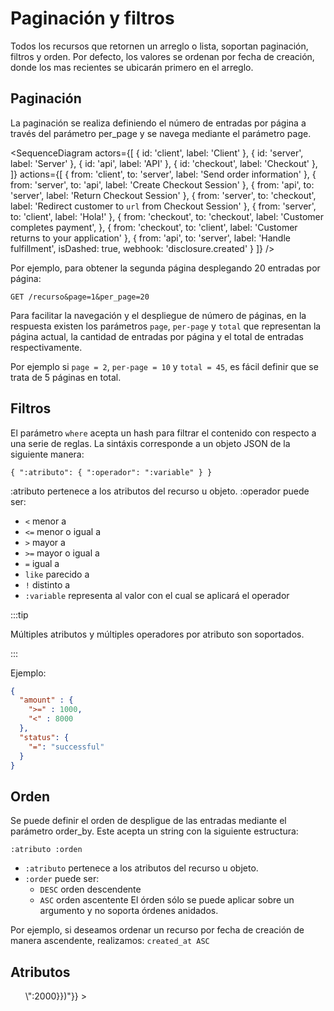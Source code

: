 
# Paginación y filtros

Todos los recursos que retornen un arreglo o lista, soportan paginación, filtros y orden. Por defecto, los valores se ordenan por fecha de creación, donde los mas recientes se ubicarán primero en el arreglo.

## Paginación

La paginación se realiza definiendo el número de entradas por página a través del parámetro per_page y se navega mediante el parámetro page.

<SequenceDiagram
  actors={[
    { id: 'client', label: 'Client' },
    { id: 'server', label: 'Server' },
    { id: 'api', label: 'API' },
    { id: 'checkout', label: 'Checkout' },
  ]}
  actions={[
    {
      from: 'client',
      to: 'server',
      label: 'Send order information'
    },
    {
      from: 'server',
      to: 'api',
      label: 'Create Checkout Session'
    },
    {
      from: 'api',
      to: 'server',
      label: 'Return Checkout Session'
    },
    {
      from: 'server',
      to: 'checkout',
      label: 'Redirect customer to `url` from Checkout Session'
    },
    {
      from: 'server',
      to: 'client',
      label: 'Hola!'
    },
    {
      from: 'checkout',
      to: 'checkout',
      label: 'Customer completes payment',
    },
    {
      from: 'checkout',
      to: 'client',
      label: 'Customer returns to your application'
    },
    {
      from: 'api',
      to: 'server',
      label: 'Handle fulfillment',
      isDashed: true,
      webhook: 'disclosure.created'
    }
  ]}
/>


Por ejemplo, para obtener la segunda página desplegando 20 entradas por página:

`GET /recurso&page=1&per_page=20`

Para facilitar la navegación y el despliegue de número de páginas, en la respuesta existen los parámetros `page`, `per-page` y `total` que representan la página actual, la cantidad de entradas por página y el total de entradas respectivamente.

Por ejemplo si `page = 2`, `per-page = 10` y `total = 45`, es fácil definir que se trata de 5 páginas en total.

## Filtros

El parámetro `where` acepta un hash para filtrar el contenido con respecto a una serie de reglas. La sintáxis corresponde a un objeto JSON de la siguiente manera:

`{ ":atributo": { ":operador": ":variable" } }`

:atributo pertenece a los atributos del recurso u objeto.
:operador puede ser:
- `<` menor a
- `<=` menor o igual a
- `>` mayor a
- `>=` mayor o igual a
- `=` igual a
- `like` parecido a
- `!` distinto a
- `:variable` representa al valor con el cual se aplicará el operador

:::tip

Múltiples atributos y múltiples operadores por atributo son soportados.

:::

Ejemplo:

```json
{
  "amount" : {
    ">=" : 1000,
    "<" : 8000
  },
  "status": {
    "=": "successful"
  }
}
```

## Orden
Se puede definir el orden de despligue de las entradas mediante el parámetro order_by. Este acepta un string con la siguiente estructura:

`:atributo :orden`

- `:atributo` pertenece a los atributos del recurso u objeto.
- `:order` puede ser:
  - `DESC` orden descendente
  - `ASC` orden ascentente
El órden sólo se puede aplicar sobre un argumento y no soporta órdenes anidados.

Por ejemplo, si deseamos ordenar un recurso por fecha de creación de manera ascendente, realizamos: `created_at ASC`

## Atributos

<ul>
  <SchemaItem
    collapsible={false}
    name={"page"}
    required={false}
    schemaName={"integer"}
    qualifierMessage={undefined}
    schema={{"type":"integer","description":"Número de página"}}
  >

  </SchemaItem>
  <SchemaItem
    collapsible={false}
    name={"per_page"}
    required={false}
    schemaName={"integer"}
    qualifierMessage={undefined}
    schema={{"type":"integer","description":"Número de entradas por página"}}
  >

  </SchemaItem>
  <SchemaItem
    collapsible={false}
    name={"where"}
    required={false}
    schemaName={"hash"}
    qualifierMessage={undefined}
    schema={{"type":"hash","description":"Corresponde a un conjunto de reglas (ej: {\"amount\": {\">\":2000}})"}}
  >

  </SchemaItem>
  <SchemaItem
    collapsible={false}
    name={"order_by"}
    required={false}
    schemaName={"string"}
    qualifierMessage={undefined}
    schema={{"type":"string","description":"Orden de despliegue de las entradas"}}
  >

  </SchemaItem>
</ul>
